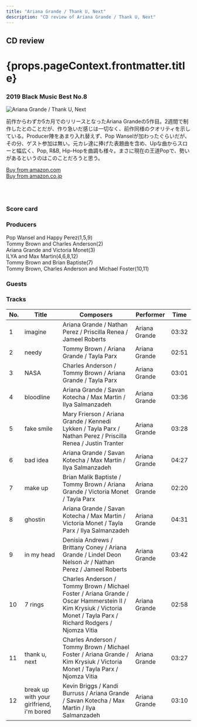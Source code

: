 ```yaml
---
title: "Ariana Grande / Thank U, Next"
description: "CD review of Ariana Grande / Thank U, Next"
---
```




<h2>CD review</h2>
<h1 className="h1--no--margin">{props.pageContext.frontmatter.title}</h1>
<h3><Link to="/best50/2019/">2019 Black Music Best No.8</Link></h3>

<Row  className="image-card-group">
	<Column colMd={"4"} colLg={"4"} noGutterMdLeft="">
       <ImageCard>

![Ariana Grande / Thank U, Next](../../images/cd/arianagrande5L.jpg) 

</ImageCard>
	</Column>
	<Column colMd={"8"} colLg={"8"} noGutterMdLeft="">
	<p>
	前作からわずか5カ月でのリリースとなったAriana Grandeの5作目。2週間で制作したとのことだが、作り急いだ感じは一切なく、前作同様のクオリティを示している。Producer陣をあまり入れ替えず、Pop Wanselが加わったぐらいだが、その分、ゲスト参加は無い。元カレ達に捧げた表題曲を含め、Upな曲からスローと幅広く、Pop, R&B, Hip-Hopを曲調も様々。まさに現在の王道Popで、勢いがあるというのはこのことだろうと思う。
	</p>
	<a href="https://amzn.to/3cpw49P">Buy from amazon.com</a>
	<br/>  
	<a href="https://amzn.to/2ZWNOXz">Buy from amazon.co.jp</a>
	<br/>
	<a style="display:inline-block;overflow:hidden;background:url(https://linkmaker.itunes.apple.com/ja-jp/lockup.svg?releaseDate=2019-02-08&kind=album&bubble=apple_music&style=mono-black) no-repeat;width:180px;height:45px;" href="https://geo.music.apple.com/jp/album/thank-u-next/1450330588?mt=1&app=music&ls=1&at=11lcug"></a>
	<a style="display:inline-block;overflow:hidden;background:url(https://linkmaker.itunes.apple.com/ja-jp/badge-lrg.svg?releaseDate=2019-02-08T00:00:00Z&kind=album&bubble=itunes_music) no-repeat;width:140px;height:45px;" href="https://geo.music.apple.com/jp/album/thank-u-next/1450330588?app=itunes&at=11lcug"></a>
	</Column>
</Row>
<Row >
	<Column colMd={"4"} colLg={"4"} noGutterMdLeft="">
<div>
    <h3>Score card</h3>
	<SliderJS1 value="5" />
    <SliderJS2 value="1" />
	<SliderJS3 value="1" />
    <SliderJS4 value="9" />
</div>
</Column>
<Column colMd={"8"} colLg={"8"} noGutterMdLeft="">
<div>
<h3>Producers</h3>
<p>
Pop Wansel and Happy Perez(1,5,9)
<br/>Tommy Brown and Charles Anderson(2)
<br/>Ariana Grande and Victoria Monet(3)
<br/>ILYA and Max Martin(4,6,8,12)
<br/>Tommy Brown and Brian Baptiste(7)
<br/>Tommy Brown, Charles Anderson and Michael Foster(10,11)
</p>
<h3>Guests</h3>
<p>
</p>
</div>
</Column>
</Row>

<h3>Tracks</h3>

| No. |	 Title                                 	 |  Composers                                                                                                                                                          |  Performer    |  Time |
| --- |	---------------------------------------- | ------------------------------------------------------------------------------------------------------------------------------------------------------------------- | ------------- | ----- |
| 1   |	imagine                                  | Ariana Grande / Nathan Perez / Priscilla Renea / Jameel Roberts                                                                                                     | Ariana Grande | 03:32 |
| 2   |	needy                                    | Tommy Brown / Ariana Grande / Tayla Parx                                                                                                                            | Ariana Grande | 02:51 |
| 3   |	NASA                                     | Charles Anderson / Tommy Brown / Ariana Grande / Tayla Parx                                                                                                         | Ariana Grande | 03:01 |
| 4   |	bloodline                                | Ariana Grande / Savan Kotecha / Max Martin / Ilya Salmanzadeh                                                                                                       | Ariana Grande | 03:36 |
| 5   |	fake smile                               | Mary Frierson / Ariana Grande / Kennedi Lykken / Tayla Parx / Nathan Perez / Priscilla Renea / Justin Tranter                                                       | Ariana Grande | 03:28 |
| 6   |	bad idea                                 | Ariana Grande / Savan Kotecha / Max Martin / Ilya Salmanzadeh                                                                                                       | Ariana Grande | 04:27 |
| 7   |	make up                                  | Brian Malik Baptiste / Tommy Brown / Ariana Grande / Victoria Monet / Tayla Parx                                                                                    | Ariana Grande | 02:20 |
| 8   |	ghostin                                  | Ariana Grande / Savan Kotecha / Max Martin / Victoria Monet / Tayla Parx / Ilya Salmanzadeh                                                                         | Ariana Grande | 04:31 |
| 9   |	in my head                               | Denisia Andrews / Brittany Coney / Ariana Grande / Lindel Deon Nelson Jr / Nathan Perez / Jameel Roberts                                                            | Ariana Grande | 03:42 |
| 10  |	7 rings                                  | Charles Anderson / Tommy Brown / Michael Foster / Ariana Grande / Oscar Hammerstein II / Kim Krysiuk / Victoria Monet / Tayla Parx / Richard Rodgers / Njomza Vitia | Ariana Grande | 02:58 |
| 11  |	thank u, next                            | Charles Anderson / Tommy Brown / Michael Foster / Ariana Grande / Kim Krysiuk / Victoria Monet / Tayla Parx / Njomza Vitia                                          | Ariana Grande | 03:27 |
| 12  |	break up with your girlfriend, i'm bored | Kevin Briggs / Kandi Burruss / Ariana Grande / Savan Kotecha / Max Martin / Ilya Salmanzadeh                                                                        | Ariana Grande | 03:10 |
 